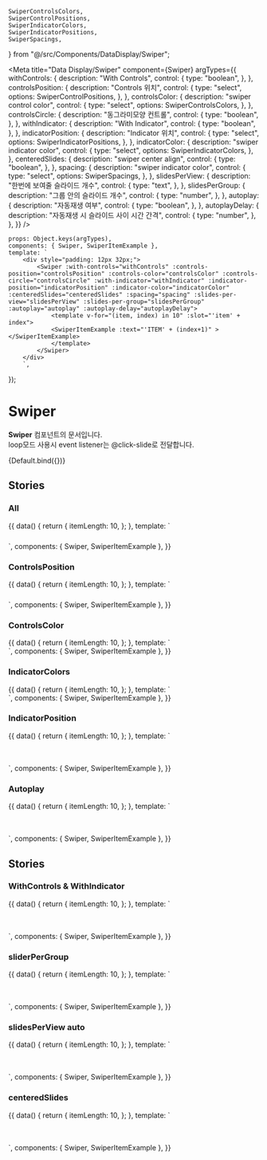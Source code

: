     SwiperControlsColors,
    SwiperControlPositions,
    SwiperIndicatorColors,
    SwiperIndicatorPositions,
    SwiperSpacings,
} from "@/src/Components/DataDisplay/Swiper";

<Meta
    title="Data Display/Swiper"
    component={Swiper}
    argTypes={{
        withControls: {
            description: "With Controls",
            control: {
                type: "boolean",
            },
        },
        controlsPosition: {
            description: "Controls 위치",
            control: {
                type: "select",
                options: SwiperControlPositions,
            },
        },
        controlsColor: {
            description: "swiper control color",
            control: {
                type: "select",
                options: SwiperControlsColors,
            },
        },
        controlsCircle: {
            description: "동그라미모양 컨트롤",
            control: {
                type: "boolean",
            },
        },
        withIndicator: {
            description: "With Indicator",
            control: {
                type: "boolean",
            },
        },
        indicatorPosition: {
            description: "Indicator 위치",
            control: {
                type: "select",
                options: SwiperIndicatorPositions,
            },
        },
        indicatorColor: {
            description: "swiper indicator color",
            control: {
                type: "select",
                options: SwiperIndicatorColors,
            },
        },
        centeredSlides: {
            description: "swiper center align",
            control: {
                type: "boolean",
            },
        },
        spacing: {
            description: "swiper indicator color",
            control: {
                type: "select",
                options: SwiperSpacings,
            },
        },
        slidesPerView: {
            description: "한번에 보여줄 슬라이드 개수",
            control: {
                type: "text",
            },
        },
        slidesPerGroup: {
            description: "그룹 안의 슬라이드 개수",
            control: {
                type: "number",
            },
        },
        autoplay: {
            description: "자동재생 여부",
            control: {
                type: "boolean",
            },
        },
        autoplayDelay: {
            description: "자동재생 시 슬라이드 사이 시간 간격",
            control: {
                type: "number",
            },
        },
    }}
/>

    props: Object.keys(argTypes),
    components: { Swiper, SwiperItemExample },
    template: `
        <div style="padding: 12px 32px;">
            <Swiper :with-controls="withControls" :controls-position="controlsPosition" :controls-color="controlsColor" :controls-circle="controlsCircle" :with-indicator="withIndicator" :indicator-position="indicatorPosition" :indicator-color="indicatorColor" :centeredSlides="centeredSlides" :spacing="spacing" :slides-per-view="slidesPerView" :slides-per-group="slidesPerGroup" :autoplay="autoplay" :autoplay-delay="autoplayDelay">
                <template v-for="(item, index) in 10" :slot="'item' + index">
                <SwiperItemExample :text="'ITEM' + (index+1)" ></SwiperItemExample>
                </template>
            </Swiper>
        </div>
        `,
});

# Swiper

**Swiper** 컴포넌트의 문서입니다.<br/>
loop모드 사용시 event listener는 @click-slide로 전달합니다.

<Story name="Default" height="100px">
    {Default.bind({})}
</Story>

<ArgsTable story="Default" />

## Stories

### All

<Canvas>
    <Story name="All" height="100px">
        {{
            data() {
                return {
                    itemLength: 10,
                };
            },
            template: `
                    <div style="padding: 12px 24px;">
                    <Swiper controls-color="light" controls-position="inside" with-controls style="margin-bottom: 100px;">
                        <template v-for="(item, index) in itemLength" :slot="'item' + index">
                            <SwiperItemExample :text="'ITEM' + (index+1)"></SwiperItemExample>
                        </template>
                    </Swiper>
                    <Swiper controls-color="dark" controls-position="inside" with-controls style="margin-bottom: 100px;">
                        <template v-for="(item, index) in itemLength" :slot="'item' + index">
                            <SwiperItemExample :text="'ITEM' + (index+1)"></SwiperItemExample>
                        </template>
                    </Swiper>
                    <Swiper controls-color="light" controls-position="inside" with-controls controls-circle style="margin-bottom: 100px;">
                        <template v-for="(item, index) in itemLength" :slot="'item' + index">
                            <SwiperItemExample :text="'ITEM' + (index+1)"></SwiperItemExample>
                        </template>
                    </Swiper>
                    <Swiper controls-color="dark" controls-position="inside" with-controls controls-circle style="margin-bottom: 100px;">
                        <template v-for="(item, index) in itemLength" :slot="'item' + index">
                            <SwiperItemExample :text="'ITEM' + (index+1)"></SwiperItemExample>
                        </template>
                    </Swiper>
                     <Swiper controls-color="light" controls-position="outside" with-controls controls-circle style="margin-bottom: 100px;">
                        <template v-for="(item, index) in itemLength" :slot="'item' + index">
                            <SwiperItemExample :text="'ITEM' + (index+1)"></SwiperItemExample>
                        </template>
                    </Swiper>
                    <Swiper controls-color="dark" controls-position="top" with-controls style="margin-bottom: 100px;">
                        <template v-for="(item, index) in itemLength" :slot="'item' + index">
                            <SwiperItemExample :text="'ITEM' + (index+1)"></SwiperItemExample>
                        </template>
                    </Swiper>
                   <Swiper controls-color="light" controls-position="top" controls-circle with-controls style="margin-bottom: 100px;">
                        <template v-for="(item, index) in itemLength" :slot="'item' + index">
                            <SwiperItemExample :text="'ITEM' + (index+1)"></SwiperItemExample>
                        </template>
                    </Swiper>
                    </div>`,
            components: { Swiper, SwiperItemExample },
        }}
    </Story>
</Canvas>

### ControlsPosition

<Canvas>
    <Story name="ControlsPosition" height="100px">
        {{
            data() {
                return {
                    itemLength: 10,
                };
            },
            template: `
                <div style="padding: 12px 32px">
                    <Swiper controls-color="dark" controls-position="inside" with-controls style="margin-bottom: 100px;">
                        <template v-for="(item, index) in itemLength" :slot="'item' + index">
                            <SwiperItemExample :text="'ITEM' + (index+1)"></SwiperItemExample>
                        </template>
                    </Swiper>
                   <Swiper controls-color="dark" controls-position="outside" with-controls style="margin-bottom: 100px;">
                        <template v-for="(item, index) in itemLength" :slot="'item' + index">
                            <SwiperItemExample :text="'ITEM' + (index+1)"></SwiperItemExample>
                        </template>
                    </Swiper>
                    <Swiper controls-color="dark" controls-position="top" with-controls>
                        <template v-for="(item, index) in itemLength" :slot="'item' + index">
                            <SwiperItemExample :text="'ITEM' + (index+1)"></SwiperItemExample>
                        </template>
                    </Swiper>
                </div>`,
            components: { Swiper, SwiperItemExample },
        }}
    </Story>
</Canvas>

### ControlsColor

<Canvas>
    <Story name="ControlsColor" height="100px">
        {{
            data() {
                return {
                    itemLength: 10,
                };
            },
            template: `
                <div>
                    <Swiper controls-color="light" with-controls style="margin-bottom: 100px;">
                        <template v-for="(item, index) in itemLength" :slot="'item' + index">
                            <SwiperItemExample :text="'ITEM' + (index+1)"></SwiperItemExample>
                        </template>
                    </Swiper>
                   <Swiper controls-color="dark" with-controls>
                        <template v-for="(item, index) in itemLength" :slot="'item' + index">
                            <SwiperItemExample :text="'ITEM' + (index+1)"></SwiperItemExample>
                        </template>
                    </Swiper>
                </div>`,
            components: { Swiper, SwiperItemExample },
        }}
    </Story>
</Canvas>

### IndicatorColors

<Canvas>
    <Story name="IndicatorColors" height="100px">
        {{
            data() {
                return {
                    itemLength: 10,
                };
            },
            template: `
                <div>
                    <Swiper indicator-color="light" with-indicator style="margin-bottom: 100px;">
                        <template v-for="(item, index) in itemLength" :slot="'item' + index">
                            <SwiperItemExample :text="'ITEM' + (index+1)"></SwiperItemExample>
                        </template>
                    </Swiper>
                   <Swiper indicator-color="dark" with-indicator>
                        <template v-for="(item, index) in itemLength" :slot="'item' + index">
                            <SwiperItemExample :text="'ITEM' + (index+1)"></SwiperItemExample>
                        </template>
                    </Swiper>
                </div>`,
            components: { Swiper, SwiperItemExample },
        }}
    </Story>
</Canvas>

### IndicatorPosition

<Canvas>
    <Story name="IndicatorPosition">
        {{
            data() {
                return {
                    itemLength: 10,
                };
            },
            template: `
                <div style="padding: 24px 32px;">
                    <Swiper indicator-color="dark" indicator-position="inside" with-indicator style="margin-bottom: 100px;">
                        <template v-for="(item, index) in itemLength" :slot="'item' + index">
                            <SwiperItemExample :text="'ITEM' + (index+1)"></SwiperItemExample>
                        </template>
                    </Swiper>
                   <Swiper indicator-color="dark" indicator-position="outside" with-indicator>
                       <template v-for="(item, index) in itemLength" :slot="'item' + index">
                           <SwiperItemExample :text="'ITEM' + (index+1)"></SwiperItemExample>
                       </template>
                   </Swiper>
                </div>`,
            components: { Swiper, SwiperItemExample },
        }}
    </Story>
</Canvas>

### Autoplay

<Canvas>
    <Story name="Autoplay">
        {{
            data() {
                return {
                    itemLength: 10,
                };
            },
            template: `
                <div style="padding: 24px 32px;">
                    <Swiper controls-color="light" controls-position="inside" with-controls indicator-color="light" indicator-position="inside" with-indicator autoplay :slides-per-view="3" :slides-per-group="3" style="margin-bottom: 100px;">
                        <template v-for="(item, index) in itemLength" :slot="'item' + index">
                           <SwiperItemExample :text="'ITEM' + (index+1)"></SwiperItemExample>
                        </template>
                    </Swiper>
                   <Swiper controls-color="dark" controls-position="outside" with-controls indicator-color="dark" indicator-position="outside" with-indicator autoplay>
                       <template v-for="(item, index) in itemLength" :slot="'item' + index">
                          <SwiperItemExample :text="'ITEM' + (index+1)"></SwiperItemExample>
                       </template>
                   </Swiper>
                </div>`,
            components: { Swiper, SwiperItemExample },
        }}
    </Story>
</Canvas>

## Stories

### WithControls & WithIndicator

<Canvas>
    <Story name="WithControls & WithIndicator">
        {{
            data() {
                return {
                    itemLength: 10,
                };
            },
            template: `
                <div style="padding: 24px 32px;">
                    <Swiper controls-color="light" controls-position="inside" with-controls indicator-color="light" indicator-position="inside" with-indicator style="margin-bottom: 100px;">
                        <template v-for="(item, index) in itemLength" :slot="'item' + index">
                           <SwiperItemExample :text="'ITEM' + (index+1)"></SwiperItemExample>
                        </template>
                    </Swiper>
                   <Swiper controls-color="dark" controls-position="outside" with-controls indicator-color="dark" indicator-position="outside" with-indicator >
                       <template v-for="(item, index) in itemLength" :slot="'item' + index">
                          <SwiperItemExample :text="'ITEM' + (index+1)"></SwiperItemExample>
                       </template>
                   </Swiper>
                </div>`,
            components: { Swiper, SwiperItemExample },
        }}
    </Story>
</Canvas>

### sliderPerGroup

<Canvas>
    <Story name="sliderPerGroup">
        {{
            data() {
                return {
                    itemLength: 10,
                };
            },
            template: `
                <div style="padding: 24px 32px;">
                    <Swiper controls-color="dark" controls-position="inside" with-controls indicator-color="dark" indicator-position="inside" with-indicator :slides-per-view="3" :slides-per-group="3" autoplay style="margin-bottom: 100px;">
                        <template v-for="(item, index) in itemLength" :slot="'item' + index">
                           <SwiperItemExample :text="'ITEM' + (index+1)"></SwiperItemExample>
                        </template>
                    </Swiper>
                </div>`,
            components: { Swiper, SwiperItemExample },
        }}
    </Story>
</Canvas>

### slidesPerView auto

<Canvas>
    <Story name="slidesPerViewAuto">
        {{
            data() {
                return {
                    itemLength: 10,
                };
            },
            template: `
                <div style="padding: 24px 32px;">
                    <Swiper slides-per-view="auto" autoplay style="margin-bottom: 100px;">
                        <template v-for="(item, index) in itemLength" :slot="'item' + index">
                           <SwiperItemExample :text="'ITEM' + (index+1)"></SwiperItemExample>
                        </template>
                    </Swiper>
                </div>`,
            components: { Swiper, SwiperItemExample },
        }}
    </Story>
</Canvas>

### centeredSlides

<Canvas>
    <Story name="centeredSlides">
        {{
            data() {
                return {
                    itemLength: 10,
                };
            },
            template: `
                <div style="padding: 24px 32px;">
                    <Swiper slides-per-view="auto" autoplay style="margin-bottom: 100px;" :centeredSlides=true>
                        <template v-for="(item, index) in itemLength" :slot="'item' + index">
                           <SwiperItemExample :text="'ITEM' + (index+1)"></SwiperItemExample>
                        </template>
                    </Swiper>
                </div>`,
            components: { Swiper, SwiperItemExample },
        }}
    </Story>
</Canvas>
